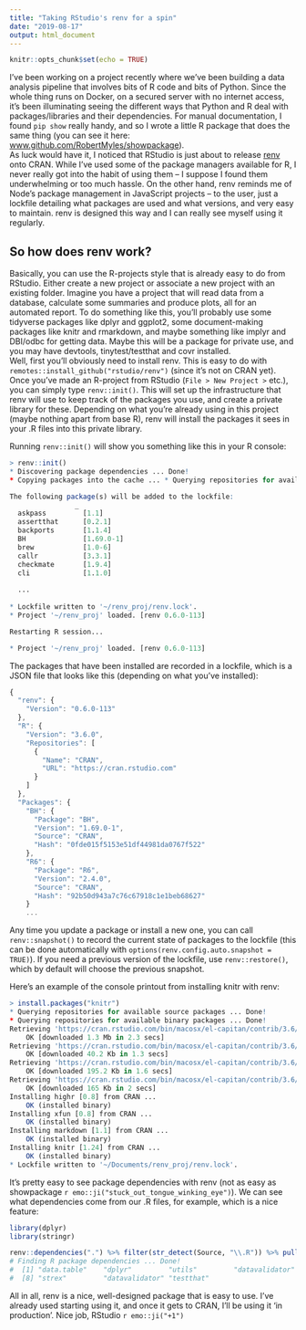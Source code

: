 ```yaml
---
title: "Taking RStudio's renv for a spin"
date: "2019-08-17"
output: html_document
---
```


```r
knitr::opts_chunk$set(echo = TRUE)
```
I've been working on a project recently where we've been building a data analysis pipeline that involves bits of R code and bits of Python. Since the whole thing runs on Docker, on a secured server with no internet access, it's been illuminating seeing the different ways that Python and R deal with packages/libraries and their dependencies. For manual documentation, I found `pip show` really handy, and so I wrote a little R package that does the same thing (you can see it here: [www.github.com/RobertMyles/showpackage](www.github.com/RobertMyles/showpackage)).  
As luck would have it, I noticed that RStudio is just about to release [renv](https://github.com/rstudio/renv) onto CRAN. While I've used some of the package managers available for R, I never really got into the habit of using them -- I suppose I found them underwhelming or too much hassle. On the other hand, renv reminds me of Node's package management in JavaScript projects -- to the user, just a lockfile detailing what packages are used and what versions, and very easy to maintain. renv is designed this way and I can really see myself using it regularly.  

## So how does renv work? 
Basically, you can use the R-projects style that is already easy to do from RStudio. Either create a new project or associate a new project with an existing folder. Imagine you have a project that will read data from a database, calculate some summaries and produce plots, all for an automated report. To do something like this, you'll probably use some tidyverse packages like dplyr and ggplot2, some document-making packages like knitr and rmarkdown, and maybe something like implyr and DBI/odbc for getting data. Maybe this will be a package for private use, and you may have devtools, tinytest/testthat and covr installed.  
Well, first you'll obviously need to install renv. This is easy to do with `remotes::install_github("rstudio/renv")` (since it's not on CRAN yet). Once you've made an R-project from RStudio (`File > New Project >` etc.), you can simply type `renv::init()`. This will set up the infrastructure that renv will use to keep track of the packages you use, and create a private library for these. Depending on what you're already using in this project (maybe nothing apart from base R), renv will install the packages it sees in your .R files into this private library. 

Running `renv::init()` will show you something like this in your R console:
```r
> renv::init()
* Discovering package dependencies ... Done!
* Copying packages into the cache ... * Querying repositories for available source packages ... Done!

The following package(s) will be added to the lockfile:
                _           
  askpass         [1.1]     
  assertthat      [0.2.1]   
  backports       [1.1.4]   
  BH              [1.69.0-1]
  brew            [1.0-6]   
  callr           [3.3.1]   
  checkmate       [1.9.4]   
  cli             [1.1.0] 
  
  ...
  
* Lockfile written to '~/renv_proj/renv.lock'.
* Project '~/renv_proj' loaded. [renv 0.6.0-113]

Restarting R session...

* Project '~/renv_proj' loaded. [renv 0.6.0-113]
```

The packages that have been installed are recorded in a lockfile, which is a JSON file that looks like this (depending on what you've installed): 

```JS
{
  "renv": {
    "Version": "0.6.0-113"
  },
  "R": {
    "Version": "3.6.0",
    "Repositories": [
      {
        "Name": "CRAN",
        "URL": "https://cran.rstudio.com"
      }
    ]
  },
  "Packages": {
    "BH": {
      "Package": "BH",
      "Version": "1.69.0-1",
      "Source": "CRAN",
      "Hash": "0fde015f5153e51df44981da0767f522"
    },
    "R6": {
      "Package": "R6",
      "Version": "2.4.0",
      "Source": "CRAN",
      "Hash": "92b50d943a7c76c67918c1e1beb68627"
    }
    ...
```

Any time you update a package or install a new one, you can call `renv::snapshot()` to record the current state of packages to the lockfile (this can be done automatically with `options(renv.config.auto.snapshot = TRUE)`). If you need a previous version of the lockfile, use `renv::restore()`, which by default will choose the previous snapshot.  

Here's an example of the console printout from installing knitr with renv:
```r
> install.packages("knitr")
* Querying repositories for available source packages ... Done!
* Querying repositories for available binary packages ... Done!
Retrieving 'https://cran.rstudio.com/bin/macosx/el-capitan/contrib/3.6/knitr_1.24.tgz' ...
	OK [downloaded 1.3 Mb in 2.3 secs]
Retrieving 'https://cran.rstudio.com/bin/macosx/el-capitan/contrib/3.6/highr_0.8.tgz' ...
	OK [downloaded 40.2 Kb in 1.3 secs]
Retrieving 'https://cran.rstudio.com/bin/macosx/el-capitan/contrib/3.6/markdown_1.1.tgz' ...
	OK [downloaded 195.2 Kb in 1.6 secs]
Retrieving 'https://cran.rstudio.com/bin/macosx/el-capitan/contrib/3.6/xfun_0.8.tgz' ...
	OK [downloaded 165 Kb in 2 secs]
Installing highr [0.8] from CRAN ...
	OK (installed binary)
Installing xfun [0.8] from CRAN ...
	OK (installed binary)
Installing markdown [1.1] from CRAN ...
	OK (installed binary)
Installing knitr [1.24] from CRAN ...
	OK (installed binary)
* Lockfile written to '~/Documents/renv_proj/renv.lock'.
```

It's pretty easy to see package dependencies with renv (not as easy as showpackage `r emo::ji("stuck_out_tongue_winking_eye")`). We can see what dependencies come from our .R files, for example, which is a nice feature:  
```r
library(dplyr)
library(stringr)

renv::dependencies(".") %>% filter(str_detect(Source, "\\.R")) %>% pull(Package)
# Finding R package dependencies ... Done!
#  [1] "data.table"    "dplyr"         "utils"         "datavalidator" "dplyr"         "lubridate"     "readr"        
#  [8] "strex"         "datavalidator" "testthat" 
```

All in all, renv is a nice, well-designed package that is easy to use. I've already used starting using it, and once it gets to CRAN, I'll be using it 'in production'. Nice job, RStudio `r emo::ji("+1")`
